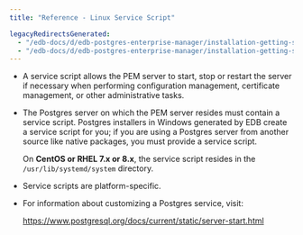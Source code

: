 ```yaml
---
title: "Reference - Linux Service Script"

legacyRedirectsGenerated:
  - "/edb-docs/d/edb-postgres-enterprise-manager/installation-getting-started/linux-installation-guide/8.0/reference_linux_service_script.html"
  - "/edb-docs/d/edb-postgres-enterprise-manager/installation-getting-started/linux-installation-guide/latest/reference_linux_service_script.html"
---
```


-   A service script allows the PEM server to start, stop or restart the server if necessary when performing configuration management, certificate management, or other administrative tasks.

-   The Postgres server on which the PEM server resides must contain a service script. Postgres installers in Windows generated by EDB create a service script for you; if you are using a Postgres server from another source like native packages, you must provide a service script.

    On **CentOS or RHEL 7.x or 8.x**, the service script resides in the `/usr/lib/systemd/system` directory.

-   Service scripts are platform-specific.

-   For information about customizing a Postgres service, visit:

    <https://www.postgresql.org/docs/current/static/server-start.html>
